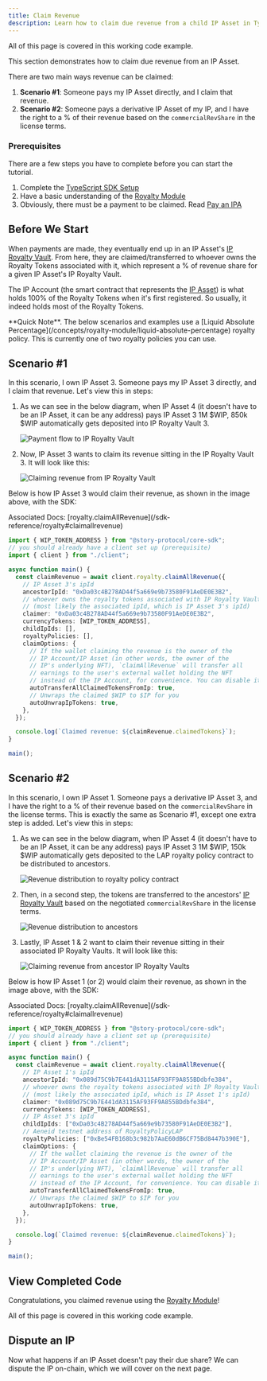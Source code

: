 ```yaml
---
title: Claim Revenue
description: Learn how to claim due revenue from a child IP Asset in TypeScript.
---
```


<CardGroup cols={1}>
  <Card
    title="Completed Code"
    href="https://github.com/storyprotocol/typescript-tutorial/blob/main/scripts/derivative/registerDerivativeCommercial.ts"
    icon="thumbs-up"
  >
    All of this page is covered in this working code example.
  </Card>
</CardGroup>

This section demonstrates how to claim due revenue from an IP Asset.

There are two main ways revenue can be claimed:

1. **Scenario #1**: Someone pays my IP Asset directly, and I claim that revenue.
2. **Scenario #2**: Someone pays a derivative IP Asset of my IP, and I have the right to a % of their revenue based on the `commercialRevShare` in the license terms.

### Prerequisites

There are a few steps you have to complete before you can start the tutorial.

1. Complete the [TypeScript SDK Setup](/developers/typescript-sdk/setup)
2. Have a basic understanding of the [Royalty Module](/concepts/royalty-module)
3. Obviously, there must be a payment to be claimed. Read [Pay an IPA](/developers/typescript-sdk/pay-ipa)

## Before We Start

When payments are made, they eventually end up in an IP Asset's [IP Royalty Vault](/concepts/royalty-module/ip-royalty-vault). From here, they are claimed/transferred to whoever owns the Royalty Tokens associated with it, which represent a % of revenue share for a given IP Asset's IP Royalty Vault.

The IP Account (the smart contract that represents the [IP Asset](/concepts/ip-asset)) is what holds 100% of the Royalty Tokens when it's first registered. So usually, it indeed holds most of the Royalty Tokens.

<Note>
**Quick Note**. The below scenarios and examples use a [Liquid Absolute Percentage](/concepts/royalty-module/liquid-absolute-percentage) royalty policy. This is currently one of two royalty policies you can use.

</Note>

## Scenario #1

In this scenario, I own IP Asset 3. Someone pays my IP Asset 3 directly, and I claim that revenue. Let's view this in steps:

1. As we can see in the below diagram, when IP Asset 4 (it doesn't have to be an IP Asset, it can be any address) pays IP Asset 3 1M \$WIP, 850k \$WIP automatically gets deposited into IP Royalty Vault 3.

   <Frame>
     <img
       src="/images/concepts/lap-1.png"
       alt="Payment flow to IP Royalty Vault"
     />
   </Frame>

2. Now, IP Asset 3 wants to claim its revenue sitting in the IP Royalty Vault 3. It will look like this:

   <Frame>
     <img
       src="/images/concepts/lap-3.png"
       alt="Claiming revenue from IP Royalty Vault"
     />
   </Frame>

Below is how IP Asset 3 would claim their revenue, as shown in the image above, with the SDK:

<Info>
  Associated Docs:
  [royalty.claimAllRevenue](/sdk-reference/royalty#claimallrevenue)
</Info>

```typescript main.ts
import { WIP_TOKEN_ADDRESS } from "@story-protocol/core-sdk";
// you should already have a client set up (prerequisite)
import { client } from "./client";

async function main() {
  const claimRevenue = await client.royalty.claimAllRevenue({
    // IP Asset 3's ipId
    ancestorIpId: "0xDa03c4B278AD44f5a669e9b73580F91AeDE0E3B2",
    // whoever owns the royalty tokens associated with IP Royalty Vault 3
    // (most likely the associated ipId, which is IP Asset 3's ipId)
    claimer: "0xDa03c4B278AD44f5a669e9b73580F91AeDE0E3B2",
    currencyTokens: [WIP_TOKEN_ADDRESS],
    childIpIds: [],
    royaltyPolicies: [],
    claimOptions: {
      // If the wallet claiming the revenue is the owner of the
      // IP Account/IP Asset (in other words, the owner of the
      // IP's underlying NFT), `claimAllRevenue` will transfer all
      // earnings to the user's external wallet holding the NFT
      // instead of the IP Account, for convenience. You can disable it here.
      autoTransferAllClaimedTokensFromIp: true,
      // Unwraps the claimed $WIP to $IP for you
      autoUnwrapIpTokens: true,
    },
  });

  console.log(`Claimed revenue: ${claimRevenue.claimedTokens}`);
}

main();
```

## Scenario #2

In this scenario, I own IP Asset 1. Someone pays a derivative IP Asset 3, and I have the right to a % of their revenue based on the `commercialRevShare` in the license terms. This is exactly the same as Scenario #1, except one extra step is added. Let's view this in steps:

1. As we can see in the below diagram, when IP Asset 4 (it doesn't have to be an IP Asset, it can be any address) pays IP Asset 3 1M \$WIP, 150k \$WIP automatically gets deposited to the LAP royalty policy contract to be distributed to ancestors.

   <Frame>
     <img
       src="/images/concepts/lap-1.png"
       alt="Revenue distribution to royalty policy contract"
     />
   </Frame>

2. Then, in a second step, the tokens are transferred to the ancestors' [IP Royalty Vault](/concepts/royalty-module/ip-royalty-vault) based on the negotiated `commercialRevShare` in the license terms.

   <Frame>
     <img
       src="/images/concepts/lap-2.png"
       alt="Revenue distribution to ancestors"
     />
   </Frame>

3. Lastly, IP Asset 1 & 2 want to claim their revenue sitting in their associated IP Royalty Vaults. It will look like this:

   <Frame>
     <img
       src="/images/concepts/lap-3.png"
       alt="Claiming revenue from ancestor IP Royalty Vaults"
     />
   </Frame>

Below is how IP Asset 1 (or 2) would claim their revenue, as shown in the image above, with the SDK:

<Info>
  Associated Docs:
  [royalty.claimAllRevenue](/sdk-reference/royalty#claimallrevenue)
</Info>

```typescript main.ts
import { WIP_TOKEN_ADDRESS } from "@story-protocol/core-sdk";
// you should already have a client set up (prerequisite)
import { client } from "./client";

async function main() {
  const claimRevenue = await client.royalty.claimAllRevenue({
    // IP Asset 1's ipId
    ancestorIpId: "0x089d75C9b7E441dA3115AF93FF9A855BDdbfe384",
    // whoever owns the royalty tokens associated with IP Royalty Vault 1
    // (most likely the associated ipId, which is IP Asset 1's ipId)
    claimer: "0x089d75C9b7E441dA3115AF93FF9A855BDdbfe384",
    currencyTokens: [WIP_TOKEN_ADDRESS],
    // IP Asset 3's ipId
    childIpIds: ["0xDa03c4B278AD44f5a669e9b73580F91AeDE0E3B2"],
    // Aeneid testnet address of RoyaltyPolicyLAP
    royaltyPolicies: ["0xBe54FB168b3c982b7AaE60dB6CF75Bd8447b390E"],
    claimOptions: {
      // If the wallet claiming the revenue is the owner of the
      // IP Account/IP Asset (in other words, the owner of the
      // IP's underlying NFT), `claimAllRevenue` will transfer all
      // earnings to the user's external wallet holding the NFT
      // instead of the IP Account, for convenience. You can disable it here.
      autoTransferAllClaimedTokensFromIp: true,
      // Unwraps the claimed $WIP to $IP for you
      autoUnwrapIpTokens: true,
    },
  });

  console.log(`Claimed revenue: ${claimRevenue.claimedTokens}`);
}

main();
```

## View Completed Code

Congratulations, you claimed revenue using the [Royalty Module](/concepts/royalty-module)!

<CardGroup cols={1}>
  <Card
    title="Completed Code"
    href="https://github.com/storyprotocol/typescript-tutorial/blob/main/scripts/derivative/registerDerivativeCommercial.ts"
    icon="thumbs-up"
  >
    All of this page is covered in this working code example.
  </Card>
</CardGroup>

## Dispute an IP

Now what happens if an IP Asset doesn't pay their due share? We can dispute the IP on-chain, which we will cover on the next page.
